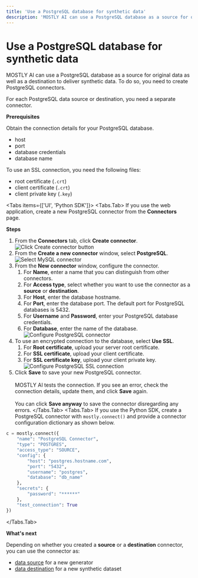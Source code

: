 ```yaml
---
title: 'Use a PostgreSQL database for synthetic data'
description: 'MOSTLY AI can use a PostgreSQL database as a source for original data as well as a destination to deliver synthetic data. To do so, you need to create PostgreSQL connectors.'
---
```



# Use a PostgreSQL database for synthetic data

MOSTLY AI can use a PostgreSQL database as a source for original data as well as a destination to deliver synthetic data. To do so, you need to create PostgreSQL connectors.

For each PostgreSQL data source or destination, you need a separate connector.

**Prerequisites**

Obtain the connection details for your PostgreSQL database.

- host
- port
- database credentials
- database name

To use an SSL connection, you need the following files:

- root certificate (`.crt`)
- client certificate (`.crt`)
- client private key (`.key`)

<Tabs items={['UI', 'Python SDK']}>
<Tabs.Tab>
If you use the web application, create a new PostgreSQL connector from the **Connectors** page.

**Steps**

1. From the **Connectors** tab, click **Create connector**.
   <Image src="/docimages/connectors/create-connector-01-click.webp" alt="Click Create connector button" width={800} height={500} />
2. From the **Create a new connector** window, select **PostgreSQL**.
   <Image src="/docimages/connectors/postgresql/create-connector-02-select-postgresql.webp" alt="Select MySQL connector" width={800} height={500} />
3. From the **New connector** window, configure the connector.
   1. For **Name**, enter a name that you can distinguish from other connectors.
   2. For **Access type**, select whether you want to use the connector as a **source** or **destination**.
   3. For **Host**, enter the database hostname.
   4. For **Port**, enter the database port.
      <Callout type="info">The default port for PostgreSQL databases is 5432.</Callout>
   5. For **Username** and **Password**, enter your PostgreSQL database credentials.
   6. For **Database**, enter the name of the database.
      <Image src="/docimages/connectors/postgresql/create-connector-03-configure-postgresql.webp" alt="Configure PostgreSQL connector" width={350} height={500} />
4. To use an encrypted connection to the database, select **Use SSL**.
   1. For **Root certificate**, upload your server root certificate.
   2. For **SSL certificate**, upload your client certificate.
   3. For **SSL certificate key**, upload your client private key.
      <Image src="/docimages/connectors/postgresql/create-connector-04-enable-ssl.webp" alt="Configure PostgreSQL SSL connection" width={400} height={500} />
5. Click **Save** to save your new PostgreSQL connector.<br /><br />
   MOSTLY AI tests the connection. If you see an error, check the connection details, update them, and click **Save** again.<br /><br />
   You can click **Save anyway** to save the connector disregarding any errors.
      </Tabs.Tab>
   <Tabs.Tab>
If you use the Python SDK, create a PostgreSQL connector with `mostly.connect()` and provide a connector configuration dictionary as shown below.

```python copy filename="python"
c = mostly.connect({
    "name": "PostgreSQL Connector",
    "type": "POSTGRES",
    "access_type": "SOURCE",
    "config": {
        "host": "postgres.hostname.com",
        "port": "5432",
        "username": "postgres",
        "database": "db_name"
    },
    "secrets": {
        "password": "******"
    },
    "test_connection": True
})
```

</Tabs.Tab>
</Tabs>

**What's next**

Depending on whether you created a **source** or a **destination** connector, you can use the connector as:

- [data source](../use/data-source) for a new generator
- [data destination](../use/data-destination) for a new synthetic dataset
